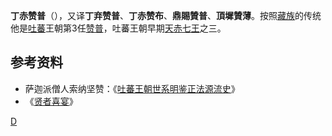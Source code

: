 '''丁赤赞普'''（{{bo|z=དིང་ཁྲི་བཙན་པོ།|w=Ding-khri btsan-po}}），又译'''丁弃赞普'''、'''丁赤赞布'''、'''鼎賜贊普'''、'''頂墀贊薄'''。按照[[藏族|藏族]]的传统他是[[吐蕃|吐蕃]]王朝第3任[[赞普|赞普]]，吐蕃王朝早期[[天赤七王|天赤七王]]之三。

==参考资料==
*萨迦派僧人索纳坚赞：《[[吐蕃王朝世系明鉴正法源流史|吐蕃王朝世系明鉴正法源流史]]》
*《[[贤者喜宴|贤者喜宴]]》

{{start box}}
{{s-before|[[穆赤赞布|穆赤赞布]]}}
{{s-title|[[吐蕃国王列表|吐蕃赞普]]|第3任<br />'''[[天赤七王|天赤七王]]'''之三}}
{{s-after|[[索赤赞布|索赤赞布]]}}
{{end box}}
{{吐蕃赞普}}

[[Category:吐蕃赞普|D]]